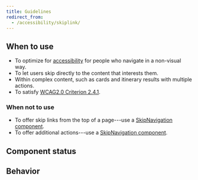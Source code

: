 ```yaml
---
title: Guidelines
redirect_from:
  - /accessibility/skiplink/
---
```



<ReactExample exampleId="SkipLink-default" maxHeight={160} />

## When to use

- To optimize for [accessibility](/foundation/accessibility/) for people who navigate in a non-visual way.
- To let users skip directly to the content that interests them.
- Within complex content, such as cards and itinerary results with multiple actions.
- To satisfy [WCAG2.0 Criterion 2.4.1](https://www.w3.org/TR/UNDERSTANDING-WCAG20/navigation-mechanisms-skip.html).

### When not to use

- To offer skip links from the top of a page---use a [SkipNavigation component](/components/accessibility/skipnavigation/).
- To offer additional actions---use a [SkipNavigation component](/components/accessibility/skipnavigation/).

## Component status

<ComponentStatus component="SkipLink" />

## Behavior

<SkipRepeatedContentSnippet />
